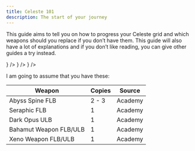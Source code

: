 ```yaml
---
title: Celeste 101
description: The start of your journey
---
```



This guide aims to tell you on how to progress your Celeste grid and which weapons should you replace if you don’t have them.
This guide will also have a lot of explanations and if you don’t like reading, you can give other guides a try instead.

<Cards className="grid grid-cols-1 gap-4 sm:grid-cols-3">
	<Card
		href="https://gbf.wiki/Basic_Grids#Dark"
		title="Basic Grid GBF Wiki"
		description="For grid progression until Rank 120"
		icon={<FileTextIcon />}
	/>
	<Card
		href="https://gbf.wiki/User:Umikin/Advanced_Grids/Celeste"
		title="GBF Wiki Advanced Grids"
		description="Additional reading about Celeste grids"
		icon={<FileTextIcon />}
	/>
	<Card
		href="https://docs.google.com/document/d/1-k60p8CzCtpKJ-aBswwl3dsZncWE-InWwhqooMzrj9A/edit?usp=sharing"
		title="Google Docs"
		description="This guide formatted in Google Docs"
		icon={<FileTextIcon />}
	/>
</Cards>

I am going to assume that you have these:

| Weapon                 | Copies | Source  |
| ---------------------- | ------ | ------- |
| Abyss Spine FLB        | 2 - 3  | Academy |
| Seraphic FLB           | 1      | Academy |
| Dark Opus ULB          | 1      | Academy |
| Bahamut Weapon FLB/ULB | 1      | Academy |
| Xeno Weapon FLB/ULB    | 1      | Academy |
